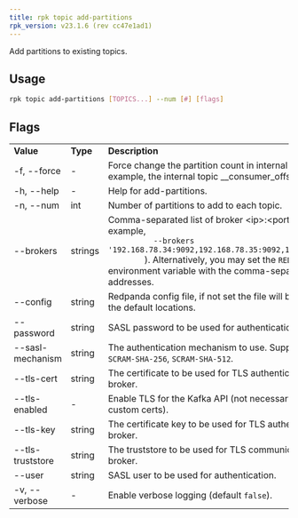 ```yaml
---
title: rpk topic add-partitions
rpk_version: v23.1.6 (rev cc47e1ad1)
---
```


<head>
  <meta name="title" content="rpk topic add-partitions | Redpanda Docs" />
  <meta name="description" content="rpk topic add-partitions" />
  <link rel="canonical" href="https://docs.redpanda.com/docs/reference/rpk/rpk-topic/rpk-topic-add-partitions/" />
</head>

Add partitions to existing topics.

## Usage

```bash
rpk topic add-partitions [TOPICS...] --num [#] [flags]
```

## Flags

<table>
  <tbody>
    <tr>
      <td>
        <strong> Value</strong>
      </td>
      <td>
        <strong> Type</strong>
      </td>
      <td>
        <strong>Description</strong>
      </td>
    </tr>
    <tr>
      <td>-f, --force</td>
      <td>-</td>
      <td>
        Force change the partition count in internal topics. For example,
        the internal topic __consumer_offsets.
      </td>
    </tr>
    <tr>
      <td>-h, --help</td>
      <td>-</td>
      <td>Help for add-partitions.</td>
    </tr>
    <tr>
      <td>-n, --num</td>
      <td>int</td>
      <td>Number of partitions to add to each topic.</td>
    </tr>
    <tr>
      <td>--brokers</td>
      <td>strings</td>
      <td>
        Comma-separated list of broker &lt;ip&gt;:&lt;port&gt; pairs (for example,
        <code>
          --brokers '192.168.78.34:9092,192.168.78.35:9092,192.179.23.54:9092'
        </code>
        ). Alternatively, you may set the <code>REDPANDA_BROKERS</code>
        environment variable with the comma-separated list of broker addresses.
      </td>
    </tr>
    <tr>
      <td>--config</td>
      <td>string</td>
      <td>
        Redpanda config file, if not set the file will be searched for in the
        default locations.
      </td>
    </tr>
    <tr>
      <td>--password</td>
      <td>string</td>
      <td>SASL password to be used for authentication.</td>
    </tr>
    <tr>
      <td>--sasl-mechanism</td>
      <td>string</td>
      <td>
        The authentication mechanism to use. Supported values:
        <code>SCRAM-SHA-256</code>, <code>SCRAM-SHA-512</code>.
      </td>
    </tr>
    <tr>
      <td>--tls-cert</td>
      <td>string</td>
      <td>
        The certificate to be used for TLS authentication with the broker.
      </td>
    </tr>
    <tr>
      <td>--tls-enabled</td>
      <td>-</td>
      <td>
        Enable TLS for the Kafka API (not necessary if specifying custom certs).
      </td>
    </tr>
    <tr>
      <td>--tls-key</td>
      <td>string</td>
      <td>
        The certificate key to be used for TLS authentication with the broker.
      </td>
    </tr>
    <tr>
      <td>--tls-truststore</td>
      <td>string</td>
      <td>The truststore to be used for TLS communication with the broker.</td>
    </tr>
    <tr>
      <td>--user</td>
      <td>string</td>
      <td>SASL user to be used for authentication.</td>
    </tr>
    <tr>
      <td>-v, --verbose</td>
      <td>-</td>
      <td>
        Enable verbose logging (default <code>false</code>).
      </td>
    </tr>
  </tbody>
</table>
